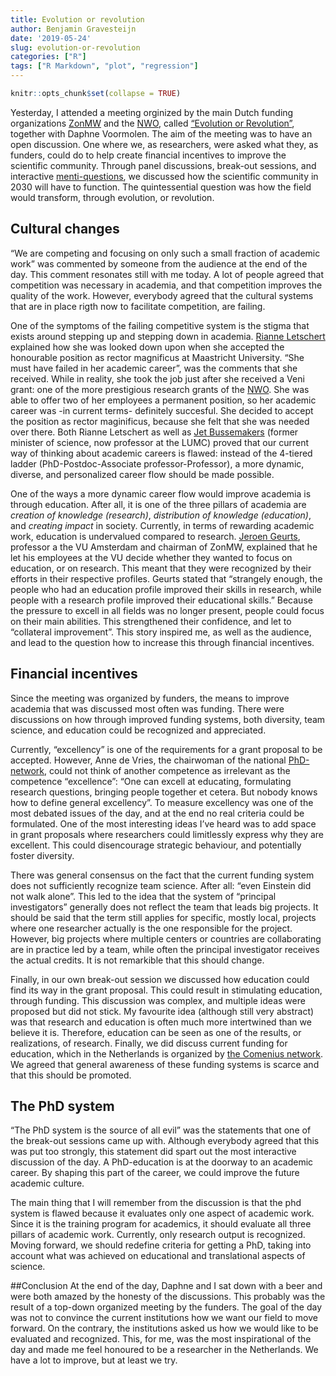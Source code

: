 ```yaml
---
title: Evolution or revolution
author: Benjamin Gravesteijn
date: '2019-05-24'
slug: evolution-or-revolution
categories: ["R"]
tags: ["R Markdown", "plot", "regression"]
---
```


```r
knitr::opts_chunk$set(collapse = TRUE)
```

Yesterday, I attended a meeting orginized by the main Dutch funding organizations [ZonMW](<https://www.zonmw.nl/nl/>) and the [NWO](<https://www.nwo.nl/>), called ["Evolution or Revolution"](https://www.zonmw.nl/nl/actueel/agenda/detail/item/evolutie-of-revolutie/), together with Daphne Voormolen. The aim of the meeting was to have an open discussion. One where we, as researchers, were asked what they, as funders, could do to help create financial incentives to improve the scientific community. Through panel discussions, break-out sessions, and interactive [menti-questions](https://menti.com), we discussed how the scientific community in 2030 will have to function. The quintessential question was how the field would transform, through evolution, or revolution.

## Cultural changes
"We are competing and focusing on only such a small fraction of academic work" was commented by someone from the audience at the end of the day. This comment resonates still with me today. A lot of people agreed that competition was necessary in academia, and that competition improves the quality of the work. However, everybody agreed that the cultural systems that are in place rigth now to facilitate competition, are failing.

One of the symptoms of the failing competitive system is the stigma that exists around stepping up and stepping down in academia. [Rianne Letschert](https://twitter.com/Rianneletschert) explained how she was looked down upon when she accepted the honourable position as rector magnificus at Maastricht University. "She must have failed in her academic career", was the comments that she received. While in reality, she took the job just after she received a Veni grant: one of the more prestigious research grants of the [NWO](<https://www.nwo.nl/>). She was able to offer two of her employees a permanent position, so her academic career was -in current terms- definitely succesful. She decided to accept the position as rector maginificus, because she felt that she was needed over there. Both Rianne Letschert as well as [Jet Bussemakers](https://twitter.com/jet_bussemaker) (former minister of science, now professor at the LUMC) proved that our current way of thinking about academic careers is flawed: instead of the 4-tiered ladder (PhD-Postdoc-Associate professor-Professor), a more dynamic, diverse, and personalized career flow should be made possible. 

One of the ways a more dynamic career flow would improve academia is through education. After all, it is one of the three pillars of academia are _creation of knowledge (research)_, _distribution of knowledge (education)_, and _creating impact_ in society. Currently, in terms of rewarding academic work, education is undervalued compared to research. [Jeroen Geurts](https://www.narcis.nl/person/RecordID/PRS1254216/Language/nl), professor a the VU Amsterdam and chairman of ZonMW, explained that he let his employees at the VU decide whether they wanted to focus on education, or on research. This meant that they were recognized by their efforts in their respective profiles. Geurts stated that "strangely enough, the people who had an education profile improved their skills in research, while people with a research profile improved their educational skills." Because the pressure to excell in all fields was no longer present, people could focus on their main abilities. This strengthened their confidence, and let to "collateral improvement". This story inspired me, as well as the audience, and lead to the question how to increase this through financial incentives.  

## Financial incentives
Since the meeting was organized by funders, the means to improve academia that was discussed most often was funding. There were discussions on how through improved funding systems, both diversity, team science, and education could be recognized and appreciated. 

Currently, "excellency" is one of the requirements for a grant proposal to be accepted. However, Anne de Vries, the chairwoman of the national [PhD-network](https://www.hetpnn.nl/2011/04/12/bestuur-3/), could not think of another competence as irrelevant as the competence "excellence": "One can excell at educating, formulating research questions, bringing people together et cetera. But nobody knows how to define general excellency". To measure excellency was one of the most debated issues of the day, and at the end no real criteria could be formulated. One of the most interesting ideas I've heard was to add space in grant proposals where researchers could limitlessly express why they are excellent. This could disencourage strategic behaviour, and potentially foster diversity.

There was general consensus on the fact that the current funding system does not sufficiently recognize team science. After all: "even Einstein did not walk alone". This led to the idea that the system of "principal investigators" generally does not reflect the team that leads big projects. It should be said that the term still applies for specific, mostly local, projects where one researcher actually is the one responsible for the project. However, big projects where multiple centers or countries are collaborating are in practice led by a team, while often the principal investigator receives the actual credits. It is not remarkible that this should change.

Finally, in our own break-out session we discussed how education could find its way in the grant proposal. This could result in stimulating education, through funding. This discussion was complex, and multiple ideas were proposed but did not stick. My favourite idea (although still very abstract) was that research and education is often much more intertwined than we believe it is. Therefore, education can be seen as one of the results, or realizations, of research. Finally, we did discuss current funding for education, which in the Netherlands is organized by [the Comenius network](https://www.knaw.nl/nl/de-knaw/comeniusnetwerk). We agreed that general awareness of these funding systems is scarce and that this should be promoted.

## The PhD system
"The PhD system is the source of all evil" was the statements that one of the break-out sessions came up with. Although everybody agreed that this was put too strongly, this statement did spart out the most interactive discussion of the day. A PhD-education is at the doorway to an academic career. By shaping this part of the career, we could improve the future academic culture.

The main thing that I will remember from the discussion is that the phd system is flawed because it evaluates only one aspect of academic work. Since it is the training program for academics, it should evaluate all three pillars of academic work. Currently, only research output is recognized. Moving forward, we should redefine criteria for getting a PhD, taking into account what was achieved on educational and translational aspects of science.

##Conclusion
At the end of the day, Daphne and I sat down with a beer and were both amazed by the honesty of the discussions. This probably was the result of a top-down organized meeting by the funders. The goal of the day was not to convince the current institutions how we want our field to move forward. On the contrary, the institutions asked us how we would like to be evaluated and recognized. This, for me, was the most inspirational of the day and made me feel honoured to be a researcher in the Netherlands. We have a lot to improve, but at least we try.